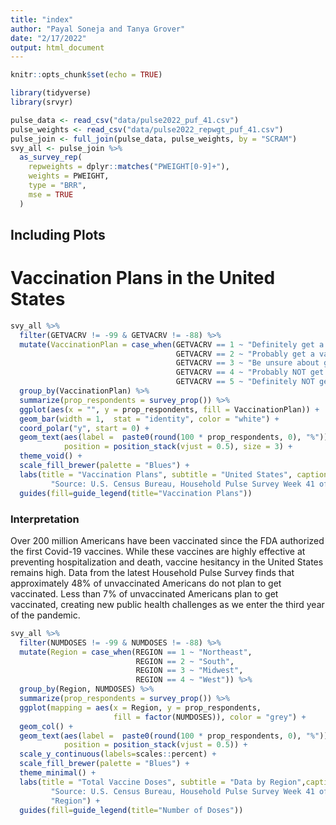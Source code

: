 ```yaml
---
title: "index"
author: "Payal Soneja and Tanya Grover"
date: "2/17/2022"
output: html_document
---
```


```r
knitr::opts_chunk$set(echo = TRUE)
```

```r
library(tidyverse)
library(srvyr)
```


```r
pulse_data <- read_csv("data/pulse2022_puf_41.csv")
pulse_weights <- read_csv("data/pulse2022_repwgt_puf_41.csv")
pulse_join <- full_join(pulse_data, pulse_weights, by = "SCRAM")
svy_all <- pulse_join %>%
  as_survey_rep(
    repweights = dplyr::matches("PWEIGHT[0-9]+"),
    weights = PWEIGHT,
    type = "BRR",
    mse = TRUE
  )
```

## Including Plots

# Vaccination Plans in the United States 

```r
svy_all %>%
  filter(GETVACRV != -99 & GETVACRV != -88) %>%
  mutate(VaccinationPlan = case_when(GETVACRV == 1 ~ "Definitely get a vaccine",
                                     GETVACRV == 2 ~ "Probably get a vaccine",
                                     GETVACRV == 3 ~ "Be unsure about getting a vaccine",
                                     GETVACRV == 4 ~ "Probably NOT get a vaccine",
                                     GETVACRV == 5 ~ "Definitely NOT get a vaccine")) %>%
  group_by(VaccinationPlan) %>%
  summarize(prop_respondents = survey_prop()) %>%
  ggplot(aes(x = "", y = prop_respondents, fill = VaccinationPlan)) +
  geom_bar(width = 1,  stat = "identity", color = "white") +
  coord_polar("y", start = 0) +
  geom_text(aes(label =  paste0(round(100 * prop_respondents, 0), "%")), 
            position = position_stack(vjust = 0.5), size = 3) +
  theme_void() +
  scale_fill_brewer(palette = "Blues") +
  labs(title = "Vaccination Plans", subtitle = "United States", caption = 
         "Source: U.S. Census Bureau, Household Pulse Survey Week 41 of 2022") +
  guides(fill=guide_legend(title="Vaccination Plans"))
```

### Interpretation

Over 200 million Americans have been vaccinated since the FDA authorized the 
first Covid-19 vaccines. While these vaccines are highly effective at preventing
hospitalization and death, vaccine hesitancy in the United States remains high.
Data from the latest Household Pulse Survey finds that approximately 48% of 
unvaccinated Americans do not plan to get vaccinated. Less than 7% of
unvaccinated Americans plan to get vaccinated, creating new public health
challenges as we enter the third year of the pandemic. 

```r
svy_all %>%
  filter(NUMDOSES != -99 & NUMDOSES != -88) %>%
  mutate(Region = case_when(REGION == 1 ~ "Northeast",
                            REGION == 2 ~ "South",
                            REGION == 3 ~ "Midwest",
                            REGION == 4 ~ "West")) %>%
  group_by(Region, NUMDOSES) %>%
  summarize(prop_respondents = survey_prop()) %>%
  ggplot(mapping = aes(x = Region, y = prop_respondents, 
                       fill = factor(NUMDOSES)), color = "grey") + 
  geom_col() +
  geom_text(aes(label =  paste0(round(100 * prop_respondents, 0), "%")), 
            position = position_stack(vjust = 0.5)) +
  scale_y_continuous(labels=scales::percent) +
  scale_fill_brewer(palette = "Blues") +
  theme_minimal() +
  labs(title = "Total Vaccine Doses", subtitle = "Data by Region",caption = 
         "Source: U.S. Census Bureau, Household Pulse Survey Week 41 of 2022", y = "Percentage of Respondents", x =
         "Region") +
  guides(fill=guide_legend(title="Number of Doses")) 
```
